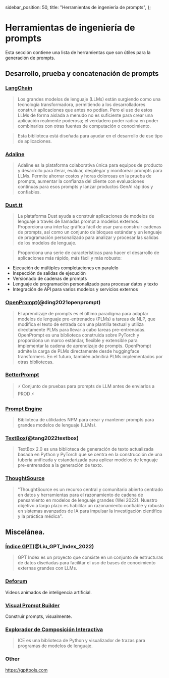   sidebar_position: 50,
  title: "Herramientas de ingeniería de prompts",
};

# Herramientas de ingeniería de prompts

Esta sección contiene una lista de herramientas que son útiles para la generación de prompts.

## Desarrollo, prueba y concatenación de prompts

### [LangChain](https://github.com/hwchase17/langchain/)

> Los grandes modelos de lenguaje (LLMs) están surgiendo como una tecnología transformadora, permitiendo a los desarrolladores construir aplicaciones que antes no podían. Pero el uso de estos LLMs de forma aislada a menudo no es suficiente para crear una aplicación realmente poderosa; el verdadero poder radica en poder combinarlos con otras fuentes de computación o conocimiento.

> Esta biblioteca está diseñada para ayudar en el desarrollo de ese tipo de aplicaciones.

### [Adaline](https://adaline.ai/)

> Adaline es la plataforma colaborativa única para equipos de producto y desarrollo para iterar, evaluar, desplegar y monitorear prompts para LLMs. Permite ahorrar costos y horas dolorosas en la prueba de prompts, aumentar la confianza del cliente con evaluaciones continuas para esos prompts y lanzar productos GenAI rápidos y confiables.

### [Dust.tt](https://dust.tt)

> La plataforma Dust ayuda a construir aplicaciones de modelos de lenguaje a través de llamadas prompt a modelos externos. Proporciona una interfaz gráfica fácil de usar para construir cadenas de prompts, así como un conjunto de bloques estándar y un lenguaje de programación personalizado para analizar y procesar las salidas de los modelos de lenguaje.

> Proporciona una serie de características para hacer el desarrollo de aplicaciones más rápido, más fácil y más robusto:

- Ejecución de múltiples completaciones en paralelo
- Inspección de salidas de ejecución
- Versionado de cadenas de prompts
- Lenguaje de programación personalizado para procesar datos y texto
- Integración de API para varios modelos y servicios externos

### [OpenPrompt](https://thunlp.github.io/OpenPrompt/)(@ding2021openprompt)

> El aprendizaje de prompts es el último paradigma para adaptar modelos de lenguaje pre-entrenados (PLMs) a tareas de NLP, que modifica el texto de entrada con una plantilla textual y utiliza directamente PLMs para llevar a cabo tareas pre-entrenadas. OpenPrompt es una biblioteca construida sobre PyTorch y proporciona un marco estándar, flexible y extensible para implementar la cadena de aprendizaje de prompts. OpenPrompt admite la carga de PLMs directamente desde huggingface transformers. En el futuro, también admitirá PLMs implementados por otras bibliotecas.

### [BetterPrompt](https://github.com/krrishdholakia/betterprompt)

> ⚡ Conjunto de pruebas para prompts de LLM antes de enviarlos a PROD ⚡

### [Prompt Engine](https://github.com/microsoft/prompt-engine)

> Biblioteca de utilidades NPM para crear y mantener prompts para grandes modelos de lenguaje (LLMs).

### [TextBox](https://github.com/RUCAIBox/TextBox)(@tang2022textbox)

> TextBox 2.0 es una biblioteca de generación de texto actualizada basada en Python y PyTorch que se centra en la construcción de una tubería unificada y estandarizada para aplicar modelos de lenguaje pre-entrenados a la generación de texto.

### [ThoughtSource](https://github.com/OpenBioLink/ThoughtSource)

> "ThoughtSource es un recurso central y comunitario abierto centrado en datos y herramientas para el razonamiento de cadena de pensamiento en modelos de lenguaje grandes (Wei 2022). Nuestro objetivo a largo plazo es habilitar un razonamiento confiable y robusto en sistemas avanzados de IA para impulsar la investigación científica y la práctica médica".

## Miscelánea.

### [Índice GPT](https://gpt-index.readthedocs.io/en/latest/)(@Liu_GPT_Index_2022)

> GPT Index es un proyecto que consiste en un conjunto de estructuras de datos diseñadas para facilitar el uso de bases de conocimiento externas grandes con LLMs.

### [Deforum](https://github.com/HelixNGC7293/DeforumStableDiffusionLocal)

Videos animados de inteligencia artificial.

### [Visual Prompt Builder](https://tools.saxifrage.xyz/prompt)

Construir prompts, visualmente.

### [Explorador de Composición Interactiva](https://github.com/oughtinc/ice)

> ICE es una biblioteca de Python y visualizador de trazas para programas de modelos de lenguaje.

### Other

https://gpttools.com
